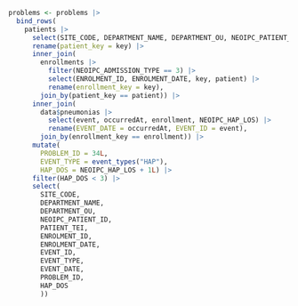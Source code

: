 ```r
problems <- problems |>
  bind_rows(
    patients |>
      select(SITE_CODE, DEPARTMENT_NAME, DEPARTMENT_OU, NEOIPC_PATIENT_ID, PATIENT_TEI, key) |>
      rename(patient_key = key) |>
      inner_join(
        enrollments |>
          filter(NEOIPC_ADMISSION_TYPE == 3) |>
          select(ENROLMENT_ID, ENROLMENT_DATE, key, patient) |>
          rename(enrollment_key = key),
        join_by(patient_key == patient)) |>
      inner_join(
        data$pneumonias |>
          select(event, occurredAt, enrollment, NEOIPC_HAP_LOS) |>
          rename(EVENT_DATE = occurredAt, EVENT_ID = event),
        join_by(enrollment_key == enrollment)) |>
      mutate(
        PROBLEM_ID = 34L,
        EVENT_TYPE = event_types("HAP"),
        HAP_DOS = NEOIPC_HAP_LOS + 1L) |>
      filter(HAP_DOS < 3) |>
      select(
        SITE_CODE,
        DEPARTMENT_NAME,
        DEPARTMENT_OU,
        NEOIPC_PATIENT_ID,
        PATIENT_TEI,
        ENROLMENT_ID,
        ENROLMENT_DATE,
        EVENT_ID,
        EVENT_TYPE,
        EVENT_DATE,
        PROBLEM_ID,
        HAP_DOS
        ))
```
